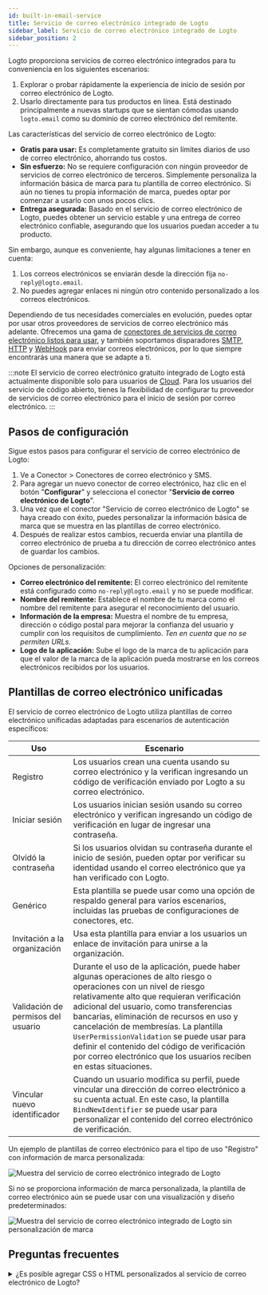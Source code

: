 ```yaml
---
id: built-in-email-service
title: Servicio de correo electrónico integrado de Logto
sidebar_label: Servicio de correo electrónico integrado de Logto
sidebar_position: 2
---
```


Logto proporciona servicios de correo electrónico integrados para tu conveniencia en los siguientes escenarios:

1. Explorar o probar rápidamente la experiencia de inicio de sesión por correo electrónico de Logto.
2. Usarlo directamente para tus productos en línea. Está destinado principalmente a nuevas startups que se sientan cómodas usando `logto.email` como su dominio de correo electrónico del remitente.

Las características del servicio de correo electrónico de Logto:

- **Gratis para usar:** Es completamente gratuito sin límites diarios de uso de correo electrónico, ahorrando tus costos.
- **Sin esfuerzo:** No se requiere configuración con ningún proveedor de servicios de correo electrónico de terceros. Simplemente personaliza la información básica de marca para tu plantilla de correo electrónico. Si aún no tienes tu propia información de marca, puedes optar por comenzar a usarlo con unos pocos clics.
- **Entrega asegurada:** Basado en el servicio de correo electrónico de Logto, puedes obtener un servicio estable y una entrega de correo electrónico confiable, asegurando que los usuarios puedan acceder a tu producto.

Sin embargo, aunque es conveniente, hay algunas limitaciones a tener en cuenta:

1. Los correos electrónicos se enviarán desde la dirección fija `no-reply@logto.email`.
2. No puedes agregar enlaces ni ningún otro contenido personalizado a los correos electrónicos.

Dependiendo de tus necesidades comerciales en evolución, puedes optar por usar otros proveedores de servicios de correo electrónico más adelante. Ofrecemos una gama de [conectores de servicios de correo electrónico listos para usar](/connectors/email-connectors#popular-email-providers), y también soportamos disparadores [SMTP](/integrations/smtp), [HTTP](/integrations/http-email) y [WebHook](/developers/webhooks) para enviar correos electrónicos, por lo que siempre encontrarás una manera que se adapte a ti.

:::note
El servicio de correo electrónico gratuito integrado de Logto está actualmente disponible solo para usuarios de [Cloud](https://cloud.logto.io/). Para los usuarios del servicio de código abierto, tienes la flexibilidad de configurar tu proveedor de servicios de correo electrónico para el inicio de sesión por correo electrónico.
:::

## Pasos de configuración

Sigue estos pasos para configurar el servicio de correo electrónico de Logto:

1. Ve a <CloudLink to="/connectors/passwordless">Conector > Conectores de correo electrónico y SMS</CloudLink>.
2. Para agregar un nuevo conector de correo electrónico, haz clic en el botón "**Configurar**" y selecciona el conector "**Servicio de correo electrónico de Logto**".
3. Una vez que el conector "Servicio de correo electrónico de Logto" se haya creado con éxito, puedes personalizar la información básica de marca que se muestra en las plantillas de correo electrónico.
4. Después de realizar estos cambios, recuerda enviar una plantilla de correo electrónico de prueba a tu dirección de correo electrónico antes de guardar los cambios.

Opciones de personalización:

- **Correo electrónico del remitente:** El correo electrónico del remitente está configurado como `no-reply@logto.email` y no se puede modificar.
- **Nombre del remitente:** Establece el nombre de tu marca como el nombre del remitente para asegurar el reconocimiento del usuario.
- **Información de la empresa:** Muestra el nombre de tu empresa, dirección o código postal para mejorar la confianza del usuario y cumplir con los requisitos de cumplimiento. _Ten en cuenta que no se permiten URLs._
- **Logo de la aplicación:** Sube el logo de la marca de tu aplicación para que el valor de la marca de la aplicación pueda mostrarse en los correos electrónicos recibidos por los usuarios.

## Plantillas de correo electrónico unificadas

El servicio de correo electrónico de Logto utiliza plantillas de correo electrónico unificadas adaptadas para escenarios de autenticación específicos:

| Uso                                | Escenario                                                                                                                                                                                                                                                                                                                                                                                                                                                             |
| ---------------------------------- | --------------------------------------------------------------------------------------------------------------------------------------------------------------------------------------------------------------------------------------------------------------------------------------------------------------------------------------------------------------------------------------------------------------------------------------------------------------------- |
| Registro                           | Los usuarios crean una cuenta usando su correo electrónico y la verifican ingresando un código de verificación enviado por Logto a su correo electrónico.                                                                                                                                                                                                                                                                                                             |
| Iniciar sesión                     | Los usuarios inician sesión usando su correo electrónico y verifican ingresando un código de verificación en lugar de ingresar una contraseña.                                                                                                                                                                                                                                                                                                                        |
| Olvidó la contraseña               | Si los usuarios olvidan su contraseña durante el inicio de sesión, pueden optar por verificar su identidad usando el correo electrónico que ya han verificado con Logto.                                                                                                                                                                                                                                                                                              |
| Genérico                           | Esta plantilla se puede usar como una opción de respaldo general para varios escenarios, incluidas las pruebas de configuraciones de conectores, etc.                                                                                                                                                                                                                                                                                                                 |
| Invitación a la organización       | Usa esta plantilla para enviar a los usuarios un enlace de invitación para unirse a la organización.                                                                                                                                                                                                                                                                                                                                                                  |
| Validación de permisos del usuario | Durante el uso de la aplicación, puede haber algunas operaciones de alto riesgo o operaciones con un nivel de riesgo relativamente alto que requieran verificación adicional del usuario, como transferencias bancarias, eliminación de recursos en uso y cancelación de membresías. La plantilla `UserPermissionValidation` se puede usar para definir el contenido del código de verificación por correo electrónico que los usuarios reciben en estas situaciones. |
| Vincular nuevo identificador       | Cuando un usuario modifica su perfil, puede vincular una dirección de correo electrónico a su cuenta actual. En este caso, la plantilla `BindNewIdentifier` se puede usar para personalizar el contenido del correo electrónico de verificación.                                                                                                                                                                                                                      |

Un ejemplo de plantillas de correo electrónico para el tipo de uso "Registro" con información de marca personalizada:

![Muestra del servicio de correo electrónico integrado de Logto](../assets/logto-email-service-template-sample.png)

Si no se proporciona información de marca personalizada, la plantilla de correo electrónico aún se puede usar con una visualización y diseño predeterminados:

![Muestra del servicio de correo electrónico integrado de Logto sin personalización de marca](../assets/logto-email-service-template-sample-without-branding.png)

## Preguntas frecuentes

<details>
<summary>¿Es posible agregar CSS o HTML personalizados al servicio de correo electrónico de Logto?</summary>

El servicio de correo electrónico integrado de Logto no admite CSS o HTML personalizados. Solo puedes modificar elementos genéricos de marca. Esta restricción está en su lugar para mantener la estabilidad del servicio de correo electrónico integrado, ya que todos los inquilinos comparten la misma dirección IP y dirección del remitente. Para más detalles, consulta "[Factores para mejorar la entrega de correos electrónicos](https://blog.logto.io/verification-email-delivery#factors-to-improve-email-delivery)".

Para personalizar las plantillas de correo electrónico, recomendamos usar otro conector de correo electrónico, como AWS Direct Mail, SendGrid, Mailgun, Postmark o SMTP.

</details>
